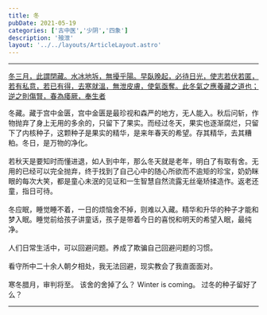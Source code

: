 ```yaml
---
title: 冬
pubDate: 2021-05-19
categories: ['古中医','少阴','四象']
description: '飱泄'
layout: '../../layouts/ArticleLayout.astro'
---
```


---

<div style="text-decoration: underline;" class="write-vertical-right h-[50%] float-right pb-20 animate-fadein-down">
冬三月，此謂閉藏。水冰地坼，無擾乎陽。早臥晚起，必待日光，使志若伏若匿，若有私意，若已有得，去寒就溫，無泄皮膚，使氣亟奪。此冬氣之應養藏之道也；逆之則傷腎，春為痿厥，奉生者
</div>

冬藏。藏于宫中金匮，宫中金匮是最珍视和森严的地方，无人能入。秋后问斩，作物抛弃了身上无用的多余的，只留下了果实。而经过冬天，果实也逐渐腐烂，只留下了内核种子，这颗种子是果实的精华，是来年春天的希望。存其精华，去其糟粕。冬日，是万物的净化。<br /><br />
若秋天是要知时而懂进退，如人到中年，那么冬天就是老年，明白了有取有舍。无用的已经可以完全抛弃，终于找到了自己心中的随心所欲而不逾矩的珍宝，奶奶眯眼的每次大笑，都是童心未泯的见证和一生智慧自然流露无丝毫矫揉造作。返老还童，指日可待。<br /><br />
冬应眠，睡觉睡不着，一日的烦恼舍不掉，则难以入藏。精华和升华的种子才能和梦入眠。睡觉前给孩子讲童话，孩子是带着今日的喜悦和明天的希望入眠，最纯净。<br /><br />
人们日常生活中，可以回避问题。养成了欺骗自己回避问题的习惯。<br /><br />
看守所中二十余人朝夕相处，我无法回避，现实教会了我直面面对。<br /><br />
寒冬腊月，审判将至。
该舍的舍掉了么？
Winter is coming。
过冬的种子留好了么？

---
